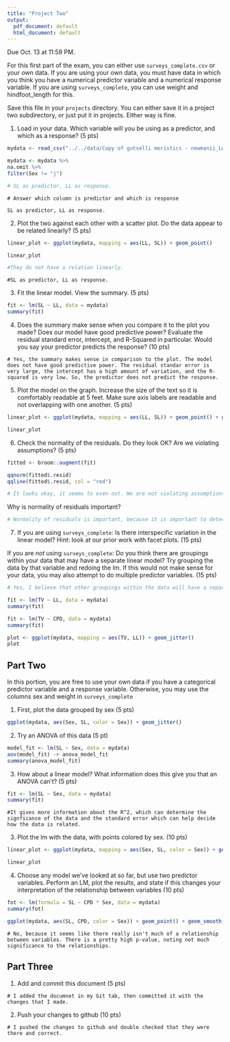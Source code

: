 ```yaml
---
title: "Project Two"
output:
  pdf_document: default
  html_document: default
---
```


Due Oct. 13 at 11:59 PM. 

For this first part of the exam, you can either use `surveys_complete.csv` or your own data. If you are using your own data, you must have data in which you think you have a numerical predictor variable and a numerical response variable. If you are using `surveys_complete`, you can use weight and hindfoot_length for this.

Save this file in your `projects` directory. You can either save it in a project two subdirectory, or just put it in projects. Either way is fine.


1) Load in your data. Which variable will you be using as a predictor, and which as a response? (5 pts)

```r
mydata <- read_csv("../../data/Copy of gutselli meristics - newmanii_Lwr Pigeon-Little Rivr.csv")

mydata <- mydata %>% 
na.omit %>% 
filter(Sex != "j")

# SL as predictor, LL as response. 
```

```
# Answer which column is predictor and which is response

SL as predictor, LL as response. 
```

2) Plot the two against each other with a scatter plot. Do the data appear to be related linearly? (5 pts)


```r
linear_plot <- ggplot(mydata, mapping = aes(LL, SL)) + geom_point()

linear_plot

#They do not have a relation linearly.
```

```
#SL as predictor, LL as response. 
```


3) Fit the linear model. View the summary. (5 pts)


```r
fit <- lm(SL ~ LL, data = mydata)
summary(fit)
```

4) Does the summary make sense when you compare it to the plot you made? Does our model have good predictive power? Evaluate the residual standard error, intercept, and R-Squared in particular. Would you say your predictor predicts the response?  (10 pts)


```
# Yes, the summary makes sense in comparison to the plot. The model does not have good predictive power. The residual standar error is very large, the intercept has a high amount of variation, and the R-squared is very low. So, the predictor does not predict the response.
```


5) Plot the model on the graph. Increase the size of the text so it is comfortably readable at 5 feet. Make sure axis labels are readable and not overlapping with one another. (5 pts)

```r
linear_plot <- ggplot(mydata, mapping = aes(LL, SL)) + geom_point() + geom_smooth(method = "lm", color = "navy", size = 0.5, fill = "deeppink4") + theme(text = element_text(size = 20))

linear_plot
```


6) Check the normality of the residuals. Do they look OK? Are we violating assumptions? (5 pts)

```r

fitted <- broom::augment(fit)

qqnorm(fitted$.resid)
qqline(fitted$.resid, col = "red")

# It looks okay, it seems to even out. We are not violating assumptions. 

```

Why is normality of residuals important? 

```r

# Normality of residuals is important, because it is important to determine if the relationship between your data is significant. 
```

7) If you are using `surveys_complete`: Is there interspecific variation in the linear model? Hint: look at our prior work with facet plots. (15 pts) 

If you are *not* using  `surveys_complete`: Do you think there are groupings within your data that may have a separate linear model? Try grouping the data by that variable and redoing the lm. If this would not make sense for your data, you may also attempt to do multiple predictor variables. (15 pts)

```r
# Yes, I believe that other groupings within the data will have a separate linear model.

fit <- lm(TV ~ LL, data = mydata)
summary(fit)

fit <- lm(TV ~ CPD, data = mydata)
summary(fit)

plot <- ggplot(mydata, mapping = aes(TV, LL)) + geom_jitter()
plot
```

## Part Two

In this portion, you are free to use your own data if you have a categorical predictor variable and a response variable. Otherwise, you may use the columns sex and weight in `surveys_complete`

1) First, plot the data grouped by sex (5 pts)

```r

ggplot(mydata, aes(Sex, SL, color = Sex)) + geom_jitter()
```

2) Try an ANOVA of this data (5 pt)

```r
model_fit <- lm(SL ~ Sex, data = mydata)
aov(model_fit) -> anova_model_fit
summary(anova_model_fit)
```

3) How about a linear model? What information does this give you that an ANOVA can't? (5 pts)


```r
fit <- lm(SL ~ Sex, data = mydata)
summary(fit)
```

```
#It gives more information about the R^2, which can determine the signficance of the data and the standard error which can help decide how the data is related.
```

3) Plot the lm with the data, with points colored by sex. (10 pts)


```r
linear_plot <- ggplot(mydata, mapping = aes(Sex, SL, color = Sex)) + geom_jitter() + scale_color_manual(values = c("pink", "blue"))

linear_plot
```

4) Choose any model we've looked at so far, but use two predictor variables. Perform an LM, plot the results, and state if this changes your interpretation of the relationship between variables (10 pts)

```r
fot <- lm(formula = SL ~ CPD * Sex, data = mydata)
summary(fot)
```

```r
ggplot(mydata, aes(SL, CPD, color = Sex)) + geom_point() + geom_smooth() + scale_color_manual(values = c("hotpink", "blue"))
```

```
# No, because it seems like there really isn't much of a relationship between variables. There is a pretty high p-value, noting not much significance to the relationships.
```

## Part Three


1) Add and commit this document (5 pts)

```
# I added the documnet in my Git tab, then committed it with the changes that I made.
```

2) Push your changes to github (10 pts)

```
# I pushed the changes to github and double checked that they were there and correct.
```

